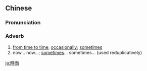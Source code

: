 {{also|时而}}
==Chinese==
{{zh-forms|s=时而}}

===Pronunciation===
{{zh-pron
|m=shí'ér
|c=si4 ji4
|mn=qz,xm:sî-lî/zz:sî-jî
|cat=adv
}}

===Adverb===
{{zh-adv}}

# [[from time to time]]; [[occasionally]]; [[sometimes]]
# now... now...; [[sometimes]]... sometimes... (used reduplicatively)

[[ja:時而]]